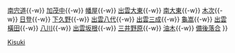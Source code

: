 {{鐵道路線
|模板名稱 = 木次線
|名稱 = [[File:JR logo (west).svg|25px|西日本旅客鐵道|link=西日本旅客鐵道]] [[木次線]] [[File:JRW san-E.svg|20px]]
|代表色 = #ffc20e
|車站列表 = [[宍道站|宍道]]{{-w}} [[南宍道站|南宍道]]{{-w}} [[加茂中站|加茂中]]{{-w}} [[幡屋站|幡屋]]{{-w}} [[出雲大東站|出雲大東]]{{-w}} [[南大東站|南大東]]{{-w}} [[木次站|木次]]{{-w}} [[日登站|日登]]{{-w}} [[下久野站|下久野]]{{-w}} [[出雲八代站|出雲八代]]{{-w}} [[出雲三成站|出雲三成]]{{-w}} [[龜嵩站|龜嵩]]{{-w}} [[出雲橫田站|出雲橫田]]{{-w}} [[八川站|八川]]{{-w}} [[出雲坂根站|出雲坂根]]{{-w}} [[三井野原站|三井野原]]{{-w}} [[油木站|油木]]{{-w}} [[備後落合站|備後落合]]
}}<noinclude>
[[Category:西日本旅客鐵道路線模板|Kisuki]]
</noinclude>